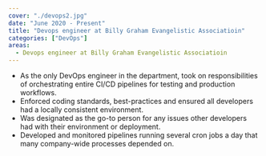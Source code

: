 ```yaml
---
cover: "./devops2.jpg"
date: "June 2020 - Present"
title: "Devops engineer at Billy Graham Evangelistic Associatioin"
categories: ["DevOps"]
areas:
  - Devops engineer at Billy Graham Evangelistic Associatioin
---
```

- As the only DevOps engineer in the department, took on responsibilities of orchestrating entire CI/CD pipelines for testing and production workflows.
- Enforced coding standards, best-practices and ensured all developers had a locally consistent environment. 
- Was designated as the go-to person for any issues other developers had with their environment or deployment. 
- Developed and monitored pipelines running several cron jobs a day that many company-wide processes depended on.
